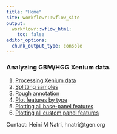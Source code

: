 ```yaml
---
title: "Home"
site: workflowr::wflow_site
output:
  workflowr::wflow_html:
    toc: false
editor_options:
  chunk_output_type: console
---
```


### Analyzing GBM/HGG Xenium data.

1. [Processing Xenium data](Xenium_processing.html)\
2. [Splitting samples](splitting_samples.html)\
3. [Rough annotation](annotation.html)\
4. [Plot features by type](plot_features.html)\
5. [Plotting all base-panel features](plot_all_features.html)\
6. [Plotting all custom panel features](plot_all_features custom.html)\

Contact: Heini M Natri, hnatri@tgen.org